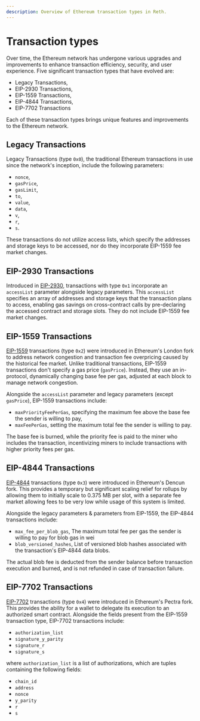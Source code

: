 ```yaml
---
description: Overview of Ethereum transaction types in Reth.
---
```


# Transaction types

Over time, the Ethereum network has undergone various upgrades and improvements to enhance transaction efficiency, security, and user experience. Five significant transaction types that have evolved are:

- Legacy Transactions,
- EIP-2930 Transactions,
- EIP-1559 Transactions,
- EIP-4844 Transactions,
- EIP-7702 Transactions

Each of these transaction types brings unique features and improvements to the Ethereum network.

## Legacy Transactions

Legacy Transactions (type `0x0`), the traditional Ethereum transactions in use since the network's inception, include the following parameters:
- `nonce`,
- `gasPrice`,
- `gasLimit`,
- `to`,
- `value`,
- `data`,
- `v`,
- `r`,
- `s`.

These transactions do not utilize access lists, which specify the addresses and storage keys to be accessed, nor do they incorporate EIP-1559 fee market changes.

## EIP-2930 Transactions

Introduced in [EIP-2930](https://eips.ethereum.org/EIPS/eip-2930), transactions with type `0x1` incorporate an `accessList` parameter alongside legacy parameters. This `accessList` specifies an array of addresses and storage keys that the transaction plans to access, enabling gas savings on cross-contract calls by pre-declaring the accessed contract and storage slots. They do not include EIP-1559 fee market changes.

## EIP-1559 Transactions

[EIP-1559](https://eips.ethereum.org/EIPS/eip-1559) transactions (type `0x2`) were introduced in Ethereum's London fork to address network congestion and transaction fee overpricing caused by the historical fee market. Unlike traditional transactions, EIP-1559 transactions don't specify a gas price (`gasPrice`). Instead, they use an in-protocol, dynamically changing base fee per gas, adjusted at each block to manage network congestion.

Alongside the `accessList` parameter and legacy parameters (except `gasPrice`), EIP-1559 transactions include:
- `maxPriorityFeePerGas`, specifying the maximum fee above the base fee the sender is willing to pay,
- `maxFeePerGas`, setting the maximum total fee the sender is willing to pay.

The base fee is burned, while the priority fee is paid to the miner who includes the transaction, incentivizing miners to include transactions with higher priority fees per gas.

## EIP-4844 Transactions

[EIP-4844](https://eips.ethereum.org/EIPS/eip-4844) transactions (type `0x3`) were introduced in Ethereum's Dencun fork. This provides a temporary but significant scaling relief for rollups by allowing them to initially scale to 0.375 MB per slot, with a separate fee market allowing fees to be very low while usage of this system is limited.

Alongside the legacy parameters & parameters from EIP-1559, the EIP-4844 transactions include:
- `max_fee_per_blob_gas`, The maximum total fee per gas the sender is willing to pay for blob gas in wei
- `blob_versioned_hashes`, List of versioned blob hashes associated with the transaction's EIP-4844 data blobs.

The actual blob fee is deducted from the sender balance before transaction execution and burned, and is not refunded in case of transaction failure.

## EIP-7702 Transactions

[EIP-7702](https://eips.ethereum.org/EIPS/eip-7702) transactions (type `0x4`) were introduced in Ethereum's Pectra fork. This provides the ability for a wallet to delegate its execution to an authorized smart contract. Alongside the fields present from the EIP-1559 transaction type, EIP-7702 transactions include:
- `authorization_list`
- `signature_y_parity`
- `signature_r`
- `signature_s`

where `authorization_list` is a list of authorizations, which are tuples containing the following fields:
- `chain_id`
- `address`
- `nonce`
- `y_parity`
- `r`
- `s`

